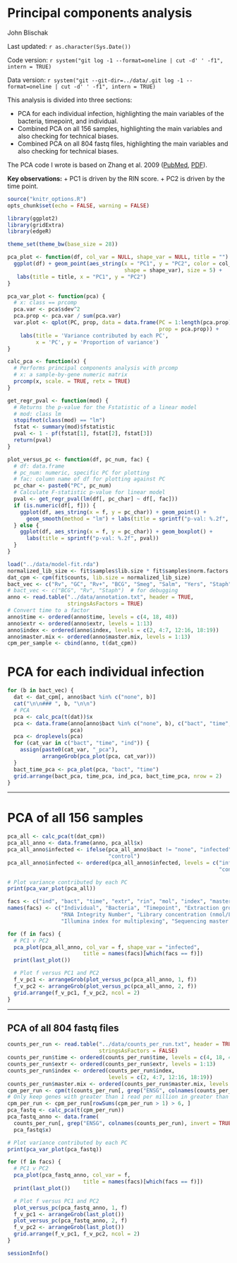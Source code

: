 Principal components analysis
==========================================================

John Blischak

Last updated: `r as.character(Sys.Date())`

Code version: `r system("git log -1 --format=oneline | cut -d' ' -f1", intern = TRUE)`

Data version: `r system("git --git-dir=../data/.git log -1 --format=oneline | cut -d' ' -f1", intern = TRUE)`

This analysis is divided into three sections:

+ PCA for each individual infection, highlighting the main variables of the bacteria, timepoint, and individual.
+ Combined PCA on all 156 samples, highlighting the main variables and also checking for technical biases.
+ Combined PCA on all 804 fastq files, highlighting the main variables and also checking for technical biases.

The PCA code I wrote is based on Zhang et al. 2009 ([PubMed][], [PDF][]).

[PubMed]: https://www.ncbi.nlm.nih.gov/pubmed/?term=19763933
[PDF]: http://www3.nd.edu/~mpfrende/Ecological%20Genomics/Papers/Microarray%20Workshop/Bioinformatics%20Analysis%20of%20Microarray%20Data.pdf

**Key observations:**
+ PC1 is driven by the RIN score.
+ PC2 is driven by the time point.

```r
source("knitr_options.R")
opts_chunk$set(echo = FALSE, warning = FALSE)
```

```r
library(ggplot2)
library(gridExtra)
library(edgeR)
```

```r
theme_set(theme_bw(base_size = 28))

pca_plot <- function(df, col_var = NULL, shape_var = NULL, title = "") {
  ggplot(df) + geom_point(aes_string(x = "PC1", y = "PC2", color = col_var,
                                     shape = shape_var), size = 5) +
   labs(title = title, x = "PC1", y = "PC2")
}

pca_var_plot <- function(pca) {
  # x: class == prcomp
  pca.var <- pca$sdev^2
  pca.prop <- pca.var / sum(pca.var)
  var.plot <- qplot(PC, prop, data = data.frame(PC = 1:length(pca.prop),
                                                prop = pca.prop)) +
    labs(title = 'Variance contributed by each PC',
         x = 'PC', y = 'Proportion of variance')
}

calc_pca <- function(x) {
  # Performs principal components analysis with prcomp
  # x: a sample-by-gene numeric matrix
  prcomp(x, scale. = TRUE, retx = TRUE)
}

get_regr_pval <- function(mod) {
  # Returns the p-value for the Fstatistic of a linear model
  # mod: class lm
  stopifnot(class(mod) == "lm")
  fstat <- summary(mod)$fstatistic
  pval <- 1 - pf(fstat[1], fstat[2], fstat[3])
  return(pval)
}

plot_versus_pc <- function(df, pc_num, fac) {
  # df: data.frame
  # pc_num: numeric, specific PC for plotting
  # fac: column name of df for plotting against PC
  pc_char <- paste0("PC", pc_num)
  # Calculate F-statistic p-value for linear model
  pval <- get_regr_pval(lm(df[, pc_char] ~ df[, fac]))
  if (is.numeric(df[, f])) {
    ggplot(df, aes_string(x = f, y = pc_char)) + geom_point() +
      geom_smooth(method = "lm") + labs(title = sprintf("p-val: %.2f", pval))
  } else {
    ggplot(df, aes_string(x = f, y = pc_char)) + geom_boxplot() +
      labs(title = sprintf("p-val: %.2f", pval))
  }
}
```

```r
load("../data/model-fit.rda")
normalized_lib_size <- fit$samples$lib.size * fit$samples$norm.factors
dat_cpm <- cpm(fit$counts, lib.size = normalized_lib_size)
bact_vec <- c("Rv", "GC", "Rv+", "BCG", "Smeg", "Salm", "Yers", "Staph")
# bact_vec <- c("BCG", "Rv", "Staph")  # for debugging
anno <- read.table("../data/annotation.txt", header = TRUE,
                   stringsAsFactors = TRUE)
# Convert time to a factor
anno$time <- ordered(anno$time, levels = c(4, 18, 48))
anno$extr <- ordered(anno$extr, levels = 1:13)
anno$index <- ordered(anno$index, levels = c(2, 4:7, 12:16, 18:19))
anno$master.mix <- ordered(anno$master.mix, levels = 1:13)
cpm_per_sample <- cbind(anno, t(dat_cpm))
```

# PCA for each individual infection

```r
for (b in bact_vec) {
  dat <- dat_cpm[, anno$bact %in% c("none", b)]
  cat("\n\n### ", b, "\n\n")
  # PCA
  pca <- calc_pca(t(dat))$x
  pca <- data.frame(anno[anno$bact %in% c("none", b), c("bact", "time", "ind")],
                    pca)
  pca <- droplevels(pca)
  for (cat_var in c("bact", "time", "ind")) {
    assign(paste0(cat_var, "_pca"), 
           arrangeGrob(pca_plot(pca, cat_var)))
  }
  bact_time_pca <- pca_plot(pca, "bact", "time")
  grid.arrange(bact_pca, time_pca, ind_pca, bact_time_pca, nrow = 2)
}
```

---

# PCA of all 156 samples

```r
pca_all <- calc_pca(t(dat_cpm))
pca_all_anno <- data.frame(anno, pca_all$x)
pca_all_anno$infected <- ifelse(pca_all_anno$bact != "none", "infected",
                                "control")
pca_all_anno$infected <- ordered(pca_all_anno$infected, levels = c("infected",
                                                                   "control"))

# Plot variance contributed by each PC
print(pca_var_plot(pca_all))

facs <- c("ind", "bact", "time", "extr", "rin", "mol", "index", "master.mix")
names(facs) <- c("Individual", "Bacteria", "Timepoint", "Extraction group",
                 "RNA Integrity Number", "Library concentration (nmol/L)",
                 "Illumina index for multiplexing", "Sequencing master mix")

for (f in facs) {
  # PC1 v PC2
  pca_plot(pca_all_anno, col_var = f, shape_var = "infected",
                        title = names(facs)[which(facs == f)])
  print(last_plot())

  # Plot f versus PC1 and PC2
  f_v_pc1 <- arrangeGrob(plot_versus_pc(pca_all_anno, 1, f))
  f_v_pc2 <- arrangeGrob(plot_versus_pc(pca_all_anno, 2, f))
  grid.arrange(f_v_pc1, f_v_pc2, ncol = 2)
}
```

---

## PCA of all 804 fastq files

```r
counts_per_run <- read.table("../data/counts_per_run.txt", header = TRUE,
                             stringsAsFactors = FALSE)
counts_per_run$time <- ordered(counts_per_run$time, levels = c(4, 18, 48))
counts_per_run$extr <- ordered(counts_per_run$extr, levels = 1:13)
counts_per_run$index <- ordered(counts_per_run$index,
                                levels = c(2, 4:7, 12:16, 18:19))
counts_per_run$master.mix <- ordered(counts_per_run$master.mix, levels = 1:13)
cpm_per_run <- cpm(t(counts_per_run[, grep("ENSG", colnames(counts_per_run))]))
# Only keep genes with greater than 1 read per million in greater than 6 fastq
cpm_per_run <- cpm_per_run[rowSums(cpm_per_run > 1) > 6, ]
pca_fastq <- calc_pca(t(cpm_per_run))
pca_fastq_anno <- data.frame(
  counts_per_run[, grep("ENSG", colnames(counts_per_run), invert = TRUE)],
  pca_fastq$x)
```

```r
# Plot variance contributed by each PC
print(pca_var_plot(pca_fastq))

for (f in facs) {
  # PC1 v PC2
  pca_plot(pca_fastq_anno, col_var = f,
                        title = names(facs)[which(facs == f)])
  print(last_plot())

  # Plot f versus PC1 and PC2
  plot_versus_pc(pca_fastq_anno, 1, f)
  f_v_pc1 <- arrangeGrob(last_plot())
  plot_versus_pc(pca_fastq_anno, 2, f)
  f_v_pc2 <- arrangeGrob(last_plot())
  grid.arrange(f_v_pc1, f_v_pc2, ncol = 2)
}
```

```r
sessionInfo()
```
